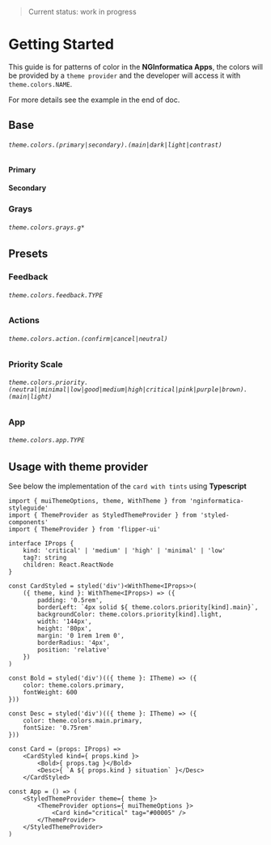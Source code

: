 
<Meta title="Colors/1 - Intro" />

> Current status: work in progress

# Getting Started

This guide is for patterns of color in the **NGInformatica Apps**, the colors will
be provided by a `theme provider` and the developer will access it with `theme.colors.NAME`.

For more details see the example in the end of doc.


## Base


###### `theme.colors.(primary|secondary).(main|dark|light|contrast)`

#### Primary

<ColorSample set='primary' token='main' />
<ColorSample set='primary' token='dark' />
<ColorSample set='primary' token='light' />
<ColorSample set='primary' token='contrast' />

#### Secondary

<ColorSample set='secondary' token='main' />
<ColorSample set='secondary' token='dark' />
<ColorSample set='secondary' token='light' />
<ColorSample set='secondary' token='contrast' />

### Grays

###### `theme.colors.grays.g*`

<ColorSample set='grays' token='g0' />
<ColorSample set='grays' token='g1' />
<ColorSample set='grays' token='g2' />
<ColorSample set='grays' token='g3' />
<ColorSample set='grays' token='g4' />

<div></div>

<ColorSample set='grays' token='g5' />
<ColorSample set='grays' token='g6' />
<ColorSample set='grays' token='g7' />
<ColorSample set='grays' token='g8' />
<ColorSample set='grays' token='g9' />


## Presets

### Feedback

###### `theme.colors.feedback.TYPE`

<ColorSample set='feedback' token='danger' />
<ColorSample set='feedback' token='info' />
<ColorSample set='feedback' token='success' />
<ColorSample set='feedback' token='warning' />


### Actions

###### `theme.colors.action.(confirm|cancel|neutral)`

<ColorSample set='action' token='confirm' />
<ColorSample set='action' token='cancel' />
<ColorSample set='action' token='neutral' />


### Priority Scale

###### `theme.colors.priority.(neutral|minimal|low|good|medium|high|critical|pink|purple|brown).(main|light)`

<ColorSample set='priority' token='critical.main' />
<ColorSample set='priority' token='high.main' />
<ColorSample set='priority' token='medium.main' />
<ColorSample set='priority' token='low.main' />
<ColorSample set='priority' token='good.main' />
<ColorSample set='priority' token='minimal.main' />
<ColorSample set='priority' token='neutral.main' />
<ColorSample set='priority' token='pink.main' />
<ColorSample set='priority' token='purple.main' />
<ColorSample set='priority' token='brown.main' />

<div> </div>

<ColorSample set='priority' token='critical.light' />
<ColorSample set='priority' token='high.light' />
<ColorSample set='priority' token='medium.light' />
<ColorSample set='priority' token='low.light' />
<ColorSample set='priority' token='good.light' />
<ColorSample set='priority' token='minimal.light' />
<ColorSample set='priority' token='neutral.light' />
<ColorSample set='priority' token='pink.light' />
<ColorSample set='priority' token='purple.light' />
<ColorSample set='priority' token='brown.light' />

### App

###### `theme.colors.app.TYPE`

<ColorSample set='app'  token='background.main' size='large' />
<ColorSample set='app' token='background.lighter' size='large' />
<ColorSample set='app' token='border' size='large' />

<div> </div>

<ColorSample set='app' token='text.main' size='large' />
<ColorSample set='app' token='text.light' size='large' />
<ColorSample set='app' token='text.disabled' size='large' />



## Usage with theme provider

See below the implementation of the `card with tints` using **Typescript**

```tsx
import { muiThemeOptions, theme, WithTheme } from 'nginformatica-styleguide'
import { ThemeProvider as StyledThemeProvider } from 'styled-components'
import { ThemeProvider } from 'flipper-ui'

interface IProps {
    kind: 'critical' | 'medium' | 'high' | 'minimal' | 'low'
    tag?: string
    children: React.ReactNode
}

const CardStyled = styled('div')<WithTheme<IProps>>(
    ({ theme, kind }: WithTheme<IProps>) => ({
        padding: '0.5rem',
        borderLeft: `4px solid ${ theme.colors.priority[kind].main}`,
        backgroundColor: theme.colors.priority[kind].light,
        width: '144px',
        height: '80px',
        margin: '0 1rem 1rem 0',
        borderRadius: '4px',
        position: 'relative'
    })
)

const Bold = styled('div')(({ theme }: ITheme) => ({
    color: theme.colors.primary,
    fontWeight: 600
}))

const Desc = styled('div')(({ theme }: ITheme) => ({
    color: theme.colors.main.primary,
    fontSize: '0.75rem'
}))

const Card = (props: IProps) =>
    <CardStyled kind={ props.kind }>
        <Bold>{ props.tag }</Bold>
        <Desc>{ `A ${ props.kind } situation` }</Desc>
    </CardStyled>

const App = () => (
    <StyledThemeProvider theme={ theme }>
        <ThemeProvider options={ muiThemeOptions }>
            <Card kind="critical" tag="#00005" />
        </ThemeProvider>
    </StyledThemeProvider>
)
```

